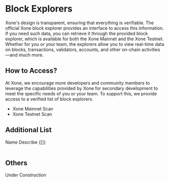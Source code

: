 
# Block Explorers

Xone's design is transparent, ensuring that everything is verifiable. The official Xone block explorer provides an interface to access this information. If you need such data, you can retrieve it through the provided block explorer, which is available for both the Xone Mainnet and the Xone Testnet. Whether for you or your team, the explorers allow you to view real-time data on blocks, transactions, validators, accounts, and other on-chain activities—and much more.

## How to Access?
At Xone, we encourage more developers and community members to leverage the capabilities provided by Xone for secondary development to meet the specific needs of you or your team. To support this, we provide access to a <Link className='text-primaryHue' showAnchorIcon href="/developers/explorers#additional-list">verified list of block explorers</Link>.

- <Link className='text-primaryHue' isDisabled showAnchorIcon href="https://xscscan.com/">Xone Mainnet Scan</Link>

- <Link className='text-primaryHue' isExternal showAnchorIcon href="https://testnet.xscscan.com/">Xone Testnet Scan</Link>

## Additional List

  <Table className="mt-2" removeWrapper aria-label="Example empty table">
    <TableHeader>
      <TableColumn>Name</TableColumn>
      <TableColumn>Describe</TableColumn>
    </TableHeader>
    <TableBody emptyContent={"Under Construction"}>{[]}</TableBody>
  </Table>

## Others
<Callout emoji="💡">
  Under Construction
</Callout>
